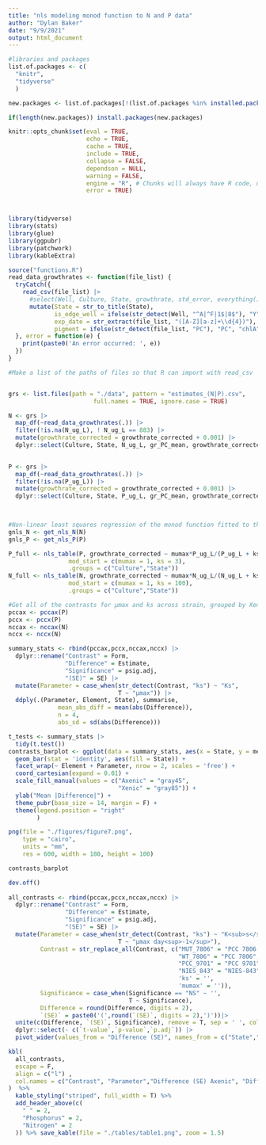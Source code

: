 ```yaml
---
title: "nls modeling monod function to N and P data"
author: "Dylan Baker"
date: "9/9/2021"
output: html_document
---
```


```r
#libraries and packages
list.of.packages <- c(
  "knitr",
  "tidyverse"
  ) 

new.packages <- list.of.packages[!(list.of.packages %in% installed.packages()[,"Package"])] 

if(length(new.packages)) install.packages(new.packages)

knitr::opts_chunk$set(eval = TRUE, 
                      echo = TRUE, 
                      cache = TRUE,
                      include = TRUE,
                      collapse = FALSE,
                      dependson = NULL,
                      warning = FALSE,
                      engine = "R", # Chunks will always have R code, unless noted
                      error = TRUE)



library(tidyverse)
library(stats)
library(glue)
library(ggpubr)
library(patchwork)
library(kableExtra)

source("functions.R")
read_data_growthrates <- function(file_list) {
  tryCatch({
    read_csv(file_list) |>
      #select(Well, Culture, State, growthrate, std_error, everything()) %>%
      mutate(State = str_to_title(State),
             is_edge_well = ifelse(str_detect(Well, "^A|^F|1$|8$"), "Y", "N"),
             exp_date = str_extract(file_list, "([A-Z][a-z]+\\d{4})"),
             pigment = ifelse(str_detect(file_list, "PC"), "PC", "chlA"))
  }, error = function(e) {
    print(paste0('An error occurred: ', e))
  })
}
```

```r
#Make a list of the paths of files so that R can import with read_csv


grs <- list.files(path = "./data", pattern = "estimates_(N|P).csv",
                        full.names = TRUE, ignore.case = TRUE)

N <- grs |> 
  map_df(~read_data_growthrates(.)) |>
  filter(!is.na(N_ug_L), ! N_ug_L == 883) |>
  mutate(growthrate_corrected = growthrate_corrected + 0.001) |>
  dplyr::select(Culture, State, N_ug_L, gr_PC_mean, growthrate_corrected, slope,p.value)
  

P <- grs |>
  map_df(~read_data_growthrates(.)) |>
  filter(!is.na(P_ug_L)) |>
  mutate(growthrate_corrected = growthrate_corrected + 0.001) |>
  dplyr::select(Culture, State, P_ug_L, gr_PC_mean, growthrate_corrected, slope, p.value)
  



```

```r
#Non-linear least squares regression of the monod function fitted to the Nitrogen and Phosphorus experimental datapoints. See functions.R for full implementation
gnls_N <- get_nls_N(N)
gnls_P <- get_nls_P(P)

P_full <- nls_table(P, growthrate_corrected ~ mumax*P_ug_L/(P_ug_L + ks),
                 mod_start = c(mumax = 1, ks = 3),
                 .groups = c("Culture","State"))
N_full <- nls_table(N, growthrate_corrected ~ mumax*N_ug_L/(N_ug_L + ks),
                 mod_start = c(mumax = 1, ks = 100),
                 .groups = c("Culture","State"))

#Get all of the contrasts for μmax and ks across strain, grouped by Xenic or Axenic status
pccax <- pccax(P)
pccx <- pccx(P)
nccax <- nccax(N)
nccx <- nccx(N)

summary_stats <- rbind(pccax,pccx,nccax,nccx) |>
  dplyr::rename("Contrast" = Form,
                "Difference" = Estimate,
                "Significance" = psig.adj,
                "(SE)" = SE) |>
  mutate(Parameter = case_when(str_detect(Contrast, "ks") ~ "Ks",
                               T ~ "μmax")) |>
  ddply(.(Parameter, Element, State), summarise,
              mean_abs_diff = mean(abs(Difference)),
              n = 4,
              abs_sd = sd(abs(Difference)))

t_tests <- summary_stats |>
  tidy(t.test())
contrasts_barplot <- ggplot(data = summary_stats, aes(x = State, y = mean_abs_diff)) +
  geom_bar(stat = 'identity', aes(fill = State)) +
  facet_wrap(~ Element + Parameter, nrow = 2, scales = 'free') +
  coord_cartesian(expand = 0.01) +
  scale_fill_manual(values = c("Axenic" = "gray45",
                               "Xenic" = "gray85")) +
  ylab("Mean |Difference|") +
  theme_pubr(base_size = 14, margin = F) +
  theme(legend.position = "right"
        )

png(file = "./figures/figure7.png", 
    type = "cairo",
    units = "mm",
    res = 600, width = 180, height = 100)

contrasts_barplot

dev.off() 
  
all_contrasts <- rbind(pccax,pccx,nccax,nccx) |>
  dplyr::rename("Contrast" = Form,
                "Difference" = Estimate,
                "Significance" = psig.adj,
                "(SE)" = SE) |>
  mutate(Parameter = case_when(str_detect(Contrast, "ks") ~ "K<sub>s</sub> μg•L<sup>-1</sup>",
                               T ~ "μmax day<sup>-1</sup>"),
         Contrast = str_replace_all(Contrast, c("MUT_7806" = "PCC 7806 ΔmcyB",
                                                "WT_7806" = "PCC 7806",
                                                "PCC_9701" = "PCC 9701",
                                                "NIES_843" = "NIES-843",
                                                'ks' = '',
                                                'mumax' = '')),
         Significance = case_when(Significance == "NS" ~ '',
                                  T ~ Significance),
         Difference = round(Difference, digits = 2),
         `(SE)` = paste0('(',round(`(SE)`, digits = 2),')'))|>
  unite(c(Difference, `(SE)`, Significance), remove = T, sep = ' ', col = "Difference (SE)" ) |>
  dplyr::select(- c(`t-value`,`p-value`,`p.adj`)) |>
  pivot_wider(values_from = "Difference (SE)", names_from = c("State","Element"))

kbl(
  all_contrasts,
  escape = F,
  align = c("l") ,
  col.names = c("Contrast", "Parameter","Difference (SE) Axenic", "Difference (SE) Xenic", "Difference (SE) Axenic", "Difference (SE) Xenic")
)  %>%
  kable_styling("striped", full_width = T) %>%
  add_header_above(c(
    " " = 2,
    "Phosphorus" = 2,
    "Nitrogen" = 2
  )) %>% save_kable(file = "./tables/table1.png", zoom = 1.5)

```

